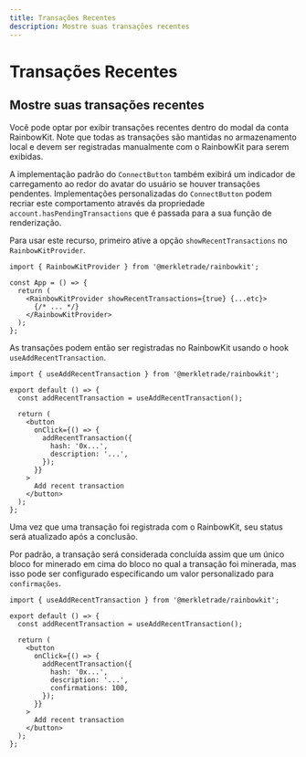 ```yaml
---
title: Transações Recentes
description: Mostre suas transações recentes
---
```


# Transações Recentes

## Mostre suas transações recentes

Você pode optar por exibir transações recentes dentro do modal da conta RainbowKit. Note que todas as transações são mantidas no armazenamento local e devem ser registradas manualmente com o RainbowKit para serem exibidas.

A implementação padrão do `ConnectButton` também exibirá um indicador de carregamento ao redor do avatar do usuário se houver transações pendentes. Implementações personalizadas do `ConnectButton` podem recriar este comportamento através da propriedade `account.hasPendingTransactions` que é passada para a sua função de renderização.

Para usar este recurso, primeiro ative a opção `showRecentTransactions` no `RainbowKitProvider`.

```tsx
import { RainbowKitProvider } from '@merkletrade/rainbowkit';

const App = () => {
  return (
    <RainbowKitProvider showRecentTransactions={true} {...etc}>
      {/* ... */}
    </RainbowKitProvider>
  );
};
```

As transações podem então ser registradas no RainbowKit usando o hook `useAddRecentTransaction`.

```tsx
import { useAddRecentTransaction } from '@merkletrade/rainbowkit';

export default () => {
  const addRecentTransaction = useAddRecentTransaction();

  return (
    <button
      onClick={() => {
        addRecentTransaction({
          hash: '0x...',
          description: '...',
        });
      }}
    >
      Add recent transaction
    </button>
  );
};
```

Uma vez que uma transação foi registrada com o RainbowKit, seu status será atualizado após a conclusão.

Por padrão, a transação será considerada concluída assim que um único bloco for minerado em cima do bloco no qual a transação foi minerada, mas isso pode ser configurado especificando um valor personalizado para `confirmações`.

```tsx
import { useAddRecentTransaction } from '@merkletrade/rainbowkit';

export default () => {
  const addRecentTransaction = useAddRecentTransaction();

  return (
    <button
      onClick={() => {
        addRecentTransaction({
          hash: '0x...',
          description: '...',
          confirmations: 100,
        });
      }}
    >
      Add recent transaction
    </button>
  );
};
```
